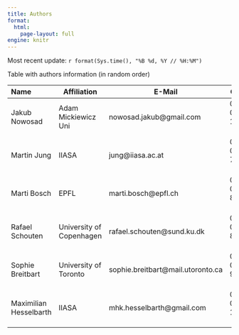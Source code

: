 ```yaml
---
title: Authors
format: 
  html:
    page-layout: full
engine: knitr
---
```


Most recent update: `r format(Sys.time(), "%B %d, %Y // %H:%M")`

Table with authors information (in random order)

| Name | Affiliation | E-Mail | ORCID |
|:------|-------------|--------|-------:|
| Jakub Nowosad | Adam Mickiewicz Uni | nowosad.jakub@gmail.com | 0000-0002-1057-3721 |
| Martin Jung | IIASA | jung@iiasa.ac.at | 0000-0002-7569-1390 |
| Marti Bosch | EPFL | marti.bosch@epfl.ch | 0000-0001-8735-9144 |
| Rafael Schouten | University of Copenhagen | rafael.schouten@sund.ku.dk | 0000-0002-8380-0884 |
| Sophie Breitbart | University of Toronto | sophie.breitbart@mail.utoronto.ca | 0000-0001-9641-9786 |
| Maximilian Hesselbarth | IIASA | mhk.hesselbarth@gmail.com | 0000-0003-1125-9918 |

